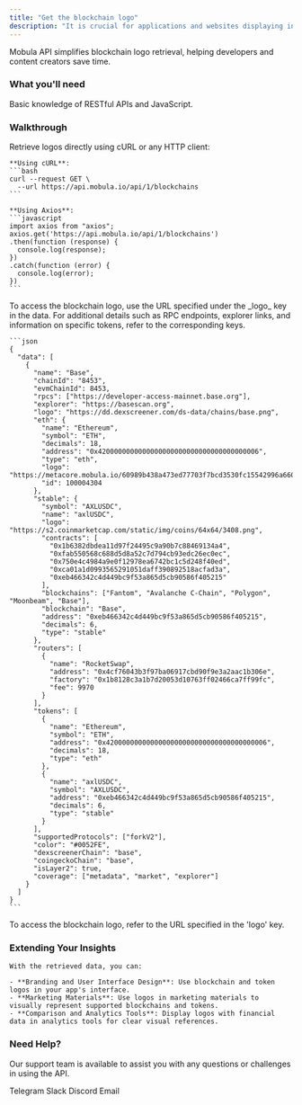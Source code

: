 ```yaml
---
title: "Get the blockchain logo"
description: "It is crucial for applications and websites displaying information on blockchains to show the most accurate information possible."
---
```


Mobula API simplifies blockchain logo retrieval, helping developers and content creators save time.

### What you'll need

Basic knowledge of RESTful APIs and JavaScript.

### Walkthrough

<Steps>
  <Step title="Execute the API Call">
    Retrieve logos directly using cURL or any HTTP client:

    **Using cURL**:
    ```bash
    curl --request GET \
      --url https://api.mobula.io/api/1/blockchains
    ```

    **Using Axios**:
    ```javascript
    import axios from "axios";
    axios.get('https://api.mobula.io/api/1/blockchains')
    .then(function (response) {
      console.log(response);
    })
    .catch(function (error) {
      console.log(error);
    })
    ```

  </Step>

  <Step title="Review the Response">
    To access the blockchain logo, use the URL specified under the _logo_ key in the data. For additional details such as RPC endpoints, explorer links, and information on specific tokens, refer to the corresponding keys.

    ```json
    {
      "data": [
        {
          "name": "Base",
          "chainId": "8453",
          "evmChainId": 8453,
          "rpcs": ["https://developer-access-mainnet.base.org"],
          "explorer": "https://basescan.org",
          "logo": "https://dd.dexscreener.com/ds-data/chains/base.png",
          "eth": {
            "name": "Ethereum",
            "symbol": "ETH",
            "decimals": 18,
            "address": "0x4200000000000000000000000000000000000006",
            "type": "eth",
            "logo": "https://metacore.mobula.io/60989b438a473ed77703f7bcd3530fc15542996a6607ae831de8c5e3e10f688d.png",
            "id": 100004304
          },
          "stable": {
            "symbol": "AXLUSDC",
            "name": "axlUSDC",
            "logo": "https://s2.coinmarketcap.com/static/img/coins/64x64/3408.png",
            "contracts": [
              "0x1b6382dbdea11d97f24495c9a90b7c88469134a4",
              "0xfab550568c688d5d8a52c7d794cb93edc26ec0ec",
              "0x750e4c4984a9e0f12978ea6742bc1c5d248f40ed",
              "0xca01a1d0993565291051daff390892518acfad3a",
              "0xeb466342c4d449bc9f53a865d5cb90586f405215"
            ],
            "blockchains": ["Fantom", "Avalanche C-Chain", "Polygon", "Moonbeam", "Base"],
            "blockchain": "Base",
            "address": "0xeb466342c4d449bc9f53a865d5cb90586f405215",
            "decimals": 6,
            "type": "stable"
          },
          "routers": [
            {
              "name": "RocketSwap",
              "address": "0x4cf76043b3f97ba06917cbd90f9e3a2aac1b306e",
              "factory": "0x1b8128c3a1b7d20053d10763ff02466ca7ff99fc",
              "fee": 9970
            }
          ],
          "tokens": [
            {
              "name": "Ethereum",
              "symbol": "ETH",
              "address": "0x4200000000000000000000000000000000000006",
              "decimals": 18,
              "type": "eth"
            },
            {
              "name": "axlUSDC",
              "symbol": "AXLUSDC",
              "address": "0xeb466342c4d449bc9f53a865d5cb90586f405215",
              "decimals": 6,
              "type": "stable"
            }
          ],
          "supportedProtocols": ["forkV2"],
          "color": "#0052FE",
          "dexscreenerChain": "base",
          "coingeckoChain": "base",
          "isLayer2": true,
          "coverage": ["metadata", "market", "explorer"]
        }
      ]
    }
    ```

  </Step>

  <Step title="Get Your Data">
    To access the blockchain logo, refer to the URL specified in the 'logo' key.
  </Step>
</Steps>

### Extending Your Insights

    With the retrieved data, you can:

    - **Branding and User Interface Design**: Use blockchain and token logos in your app's interface.
    - **Marketing Materials**: Use logos in marketing materials to visually represent supported blockchains and tokens.
    - **Comparison and Analytics Tools**: Display logos with financial data in analytics tools for clear visual references.

### Need Help?

Our support team is available to assist you with any questions or challenges in using the API.

<CardGroup>
  <Card title="Support" icon="Telegram" href="https://t.me/MobulaConnectBot">
    Telegram
  </Card>
  <Card title="Support" icon="Slack" href="https://join.slack.com/t/mobulaapi/shared_invite/zt-29zrrpjnl-I0tyD73sy7zKy8q~KLL3Ug">
    Slack
  </Card>
  <Card title="Support" icon="Discord" href="https://discord.gg/JVT7xKm3AD">
    Discord
  </Card>
  <Card title="Email Support" icon="envelope" href="mailto:contact@mobulalabs.org">
    Email
  </Card>
</CardGroup>
